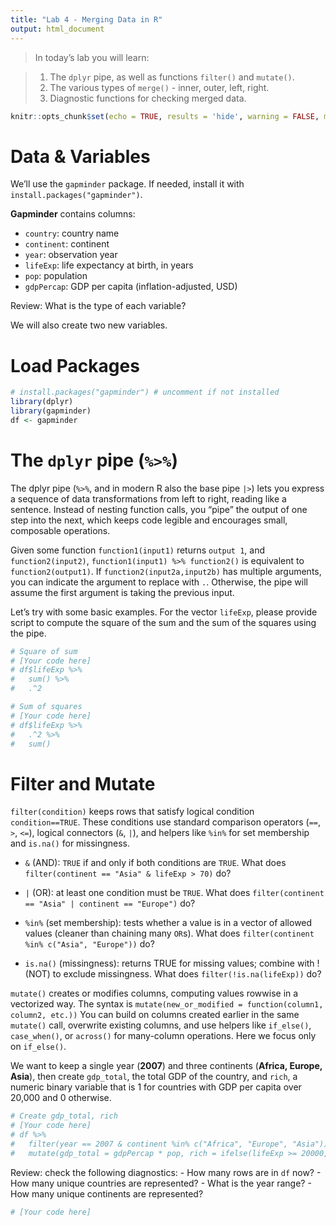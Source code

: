 ```yaml
---
title: "Lab 4 - Merging Data in R"
output: html_document
---
```

> In today's lab you will learn:

> 1) The `dplyr` pipe, as well as functions `filter()` and `mutate()`.
> 2) The various types of `merge()` - inner, outer, left, right.
> 3) Diagnostic functions for checking merged data.

```r
knitr::opts_chunk$set(echo = TRUE, results = 'hide', warning = FALSE, message = FALSE)
```

# Data & Variables

We’ll use the `gapminder` package. If needed, install it with `install.packages("gapminder")`.

**Gapminder** contains columns:

- `country`: country name
- `continent`: continent
- `year`: observation year
- `lifeExp`: life expectancy at birth, in years
- `pop`: population
- `gdpPercap`: GDP per capita (inflation-adjusted, USD)

Review: What is the type of each variable?

We will also create two new variables.

# Load Packages

```r
# install.packages("gapminder") # uncomment if not installed
library(dplyr)
library(gapminder)
df <- gapminder
```

# The `dplyr` pipe (`%>%`)

The dplyr pipe (`%>%`, and in modern R also the base pipe `|>`) lets you express a sequence of data transformations from left to right, reading like a sentence. Instead of nesting function calls, you “pipe” the output of one step into the next, which keeps code legible and encourages small, composable operations.

Given some function `function1(input1)` returns `output 1`, and `function2(input2)`,
`function1(input1) %>% function2()` is equivalent to `function2(output1)`. If `function2(input2a,input2b)` has multiple arguments, you can indicate the argument to replace with `.`. Otherwise, the pipe will assume the first argument is taking the previous input.

Let's try with some basic examples. For the vector `lifeExp`, please provide script to compute the square of the sum and the sum of the squares using the pipe.

```r
# Square of sum
# [Your code here]
# df$lifeExp %>%
#   sum() %>%
#   .^2

# Sum of squares
# [Your code here]
# df$lifeExp %>%
#   .^2 %>%
#   sum()


```


# Filter and Mutate

`filter(condition)` keeps rows that satisfy logical condition `condition==TRUE`. These conditions use standard comparison operators (`==`, `>`, `<=`), logical connectors (`&`, `|`), and helpers like `%in%` for set membership and `is.na()` for missingness.

- `&` (AND): `TRUE` if and only if both conditions are `TRUE`. What does `filter(continent == "Asia" & lifeExp > 70)` do?

- `|` (OR): at least one condition must be `TRUE`. What does `filter(continent == "Asia" | continent == "Europe")` do?

- `%in%` (set membership): tests whether a value is in a vector of allowed values (cleaner than chaining many `OR`s). What does `filter(continent %in% c("Asia", "Europe"))` do?

- `is.na()` (missingness): returns TRUE for missing values; combine with ! (NOT) to exclude missingness.
What does `filter(!is.na(lifeExp))` do?


`mutate()` creates or modifies columns, computing values rowwise in a vectorized way. The syntax is `mutate(new_or_modified = function(column1, column2, etc.))` You can build on columns created earlier in the same `mutate()` call, overwrite existing columns, and use helpers like `if_else()`, `case_when()`, or `across()` for many-column operations. Here we focus only on `if_else()`.

We want to keep a single year (**2007**) and three continents (**Africa, Europe, Asia**), then create `gdp_total`, the total GDP of the country, and `rich`, a numeric binary variable that is 1 for countries with GDP per capita over 20,000 and 0 otherwise.

```r
# Create gdp_total, rich
# [Your code here]
# df %>%
#   filter(year == 2007 & continent %in% c("Africa", "Europe", "Asia")) %>%
#   mutate(gdp_total = gdpPercap * pop, rich = ifelse(lifeExp >= 20000, 1, 0))

```

Review: check the following diagnostics:
- How many rows are in `df` now?
- How many unique countries are represented?
- What is the year range?
- How many unique continents are represented?

```r
# [Your code here]
```